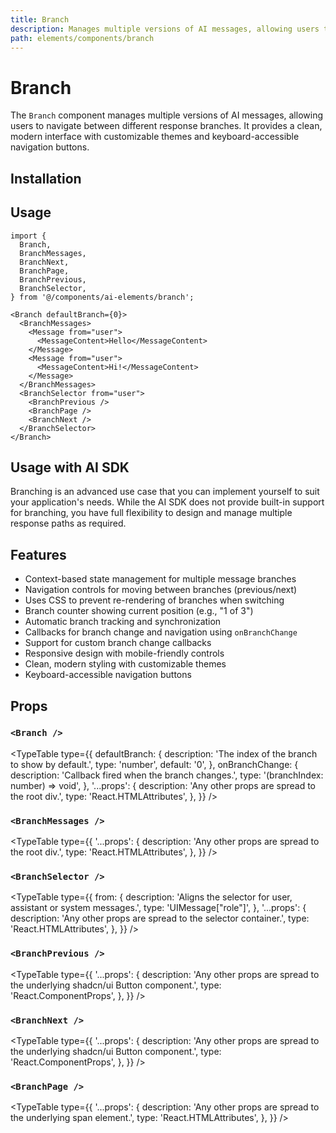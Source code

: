 ```yaml
---
title: Branch
description: Manages multiple versions of AI messages, allowing users to navigate between different response branches.
path: elements/components/branch
---
```


# Branch

The `Branch` component manages multiple versions of AI messages, allowing users to navigate between different response branches. It provides a clean, modern interface with customizable themes and keyboard-accessible navigation buttons.

<Preview path="branch" />

## Installation

<ElementsInstaller path="branch" />

## Usage

```tsx
import {
  Branch,
  BranchMessages,
  BranchNext,
  BranchPage,
  BranchPrevious,
  BranchSelector,
} from '@/components/ai-elements/branch';
```

```tsx
<Branch defaultBranch={0}>
  <BranchMessages>
    <Message from="user">
      <MessageContent>Hello</MessageContent>
    </Message>
    <Message from="user">
      <MessageContent>Hi!</MessageContent>
    </Message>
  </BranchMessages>
  <BranchSelector from="user">
    <BranchPrevious />
    <BranchPage />
    <BranchNext />
  </BranchSelector>
</Branch>
```

## Usage with AI SDK

<Callout>
  Branching is an advanced use case that you can implement yourself to suit your
  application's needs. While the AI SDK does not provide built-in support for
  branching, you have full flexibility to design and manage multiple response
  paths as required.
</Callout>

## Features

- Context-based state management for multiple message branches
- Navigation controls for moving between branches (previous/next)
- Uses CSS to prevent re-rendering of branches when switching
- Branch counter showing current position (e.g., "1 of 3")
- Automatic branch tracking and synchronization
- Callbacks for branch change and navigation using `onBranchChange`
- Support for custom branch change callbacks
- Responsive design with mobile-friendly controls
- Clean, modern styling with customizable themes
- Keyboard-accessible navigation buttons

## Props

### `<Branch />`

<TypeTable
  type={{
    defaultBranch: {
      description: 'The index of the branch to show by default.',
      type: 'number',
      default: '0',
    },
    onBranchChange: {
      description: 'Callback fired when the branch changes.',
      type: '(branchIndex: number) => void',
    },
    '...props': {
      description: 'Any other props are spread to the root div.',
      type: 'React.HTMLAttributes<HTMLDivElement>',
    },
  }}
/>

### `<BranchMessages />`

<TypeTable
  type={{
    '...props': {
      description: 'Any other props are spread to the root div.',
      type: 'React.HTMLAttributes<HTMLDivElement>',
    },
  }}
/>

### `<BranchSelector />`

<TypeTable
  type={{
    from: {
      description: 'Aligns the selector for user, assistant or system messages.',
      type: 'UIMessage["role"]',
    },
    '...props': {
      description: 'Any other props are spread to the selector container.',
      type: 'React.HTMLAttributes<HTMLDivElement>',
    },
  }}
/>

### `<BranchPrevious />`

<TypeTable
  type={{
    '...props': {
      description: 'Any other props are spread to the underlying shadcn/ui Button component.',
      type: 'React.ComponentProps<typeof Button>',
    },
  }}
/>

### `<BranchNext />`

<TypeTable
  type={{
    '...props': {
      description: 'Any other props are spread to the underlying shadcn/ui Button component.',
      type: 'React.ComponentProps<typeof Button>',
    },
  }}
/>

### `<BranchPage />`

<TypeTable
  type={{
    '...props': {
      description: 'Any other props are spread to the underlying span element.',
      type: 'React.HTMLAttributes<HTMLSpanElement>',
    },
  }}
/>
